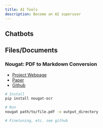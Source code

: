 ```yaml
---
title: AI Tools
description: Become an AI superuser
---
```




## Chatbots



## Files/Documents

### Nougat: PDF to Markdown Conversion

- [Project Webpage](https://facebookresearch.github.io/nougat/)
- [Paper](https://arxiv.org/abs/2308.13418)
- [Github](https://github.com/facebookresearch/nougat)

```bash
# Install
pip install nougat-ocr

# Run
nougat path/to/file.pdf -o output_directory

# Finetuning, etc. see github
```

